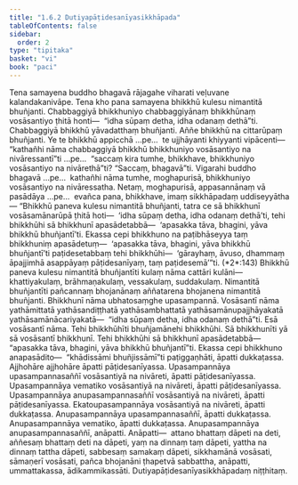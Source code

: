 ```yaml
---
title: "1.6.2 Dutiyapāṭidesanīyasikkhāpada"
tableOfContents: false
sidebar:
  order: 2
type: "tipitaka"
basket: "vi"
book: "paci"
---
```



<DynamicBreadcrumb />

<Division number="557" book="paci">

<Paragraph number="1613" book="paci">
Tena samayena buddho bhagavā rājagahe viharati veḷuvane kalandakanivāpe. Tena kho pana samayena bhikkhū kulesu nimantitā bhuñjanti. Chabbaggiyā bhikkhuniyo chabbaggiyānaṃ bhikkhūnaṃ vosāsantiyo ṭhitā honti—  “idha sūpaṃ detha, idha odanaṃ dethā”ti. Chabbaggiyā bhikkhū yāvadatthaṃ bhuñjanti. Aññe bhikkhū na cittarūpaṃ bhuñjanti.
</Paragraph>

<Paragraph number="1614" book="paci">
Ye te bhikkhū appicchā …pe…  te ujjhāyanti khiyyanti vipācenti—  “kathañhi nāma chabbaggiyā bhikkhū bhikkhuniyo vosāsantiyo na nivāressantī”ti …pe…  “saccaṃ kira tumhe, bhikkhave, bhikkhuniyo vosāsantiyo na nivārethā”ti? “Saccaṃ, bhagavā”ti. Vigarahi buddho bhagavā …pe…  kathañhi nāma tumhe, moghapurisā, bhikkhuniyo vosāsantiyo na nivāressatha. Netaṃ, moghapurisā, appasannānaṃ vā pasādāya …pe…  evañca pana, bhikkhave, imaṃ sikkhāpadaṃ uddiseyyātha—
</Paragraph>

</Division>
<Division number="558" book="paci">

<Paragraph number="1615" book="paci">
<Emphasis>“Bhikkhū paneva kulesu nimantitā bhuñjanti, tatra ce sā bhikkhunī vosāsamānarūpā ṭhitā hoti—  ‘idha sūpaṃ detha, idha odanaṃ dethā’ti, tehi bhikkhūhi sā bhikkhunī apasādetabbā—  ‘apasakka tāva, bhagini, yāva bhikkhū bhuñjantī’ti. Ekassa cepi bhikkhuno na paṭibhāseyya taṃ bhikkhuniṃ apasādetuṃ—  ‘apasakka tāva, bhagini, yāva bhikkhū bhuñjantī’ti paṭidesetabbaṃ tehi bhikkhūhi—  ‘gārayhaṃ, āvuso, dhammaṃ āpajjimhā asappāyaṃ pāṭidesanīyaṃ, taṃ paṭidesemā’”</Emphasis>ti. (*2*:<Emphasis>143</Emphasis>)
</Paragraph>

</Division>
<Division number="559" book="paci">

<Paragraph number="1616" book="paci">
<Emphasis>Bhikkhū paneva kulesu nimantitā bhuñjantī</Emphasis>ti kulaṃ nāma cattāri kulāni—  khattiyakulaṃ, brāhmaṇakulaṃ, vessakulaṃ, suddakulaṃ.
</Paragraph>

<Paragraph number="1617" book="paci">
<Emphasis>Nimantitā bhuñjantī</Emphasis>ti pañcannaṃ bhojanānaṃ aññatarena bhojanena nimantitā bhuñjanti.
</Paragraph>

<Paragraph number="1618" book="paci">
<Emphasis>Bhikkhunī</Emphasis> nāma ubhatosaṃghe upasampannā.
</Paragraph>

<Paragraph number="1619" book="paci">
<Emphasis>Vosāsantī</Emphasis> nāma yathāmittatā yathāsandiṭṭhatā yathāsambhattatā yathāsamānupajjhāyakatā yathāsamānācariyakatā—  “idha sūpaṃ detha, idha odanaṃ dethā”ti. Esā vosāsantī nāma.
</Paragraph>

<Paragraph number="1620" book="paci">
<Emphasis>Tehi bhikkhūhī</Emphasis>ti bhuñjamānehi bhikkhūhi.
</Paragraph>

<Paragraph number="1621" book="paci">
<Emphasis>Sā bhikkhunī</Emphasis>ti yā sā vosāsantī bhikkhunī.
</Paragraph>

<Paragraph number="1622" book="paci">
Tehi bhikkhūhi sā bhikkhunī apasādetabbā—  “apasakka tāva, bhagini, yāva bhikkhū bhuñjantī”ti. Ekassa cepi bhikkhuno anapasādito—  “khādissāmi bhuñjissāmī”ti paṭiggaṇhāti, āpatti dukkaṭassa. Ajjhohāre ajjhohāre āpatti pāṭidesanīyassa.
</Paragraph>

</Division>
<Division number="560" book="paci">

<Paragraph number="1623" book="paci">
Upasampannāya upasampannasaññī vosāsantiyā na nivāreti, āpatti pāṭidesanīyassa. Upasampannāya vematiko vosāsantiyā na nivāreti, āpatti pāṭidesanīyassa. Upasampannāya anupasampannasaññī vosāsantiyā na nivāreti, āpatti pāṭidesanīyassa.
</Paragraph>

<Paragraph number="1624" book="paci">
Ekatoupasampannāya vosāsantiyā na nivāreti, āpatti dukkaṭassa. Anupasampannāya upasampannasaññī, āpatti dukkaṭassa. Anupasampannāya vematiko, āpatti dukkaṭassa. Anupasampannāya anupasampannasaññī, anāpatti.
</Paragraph>

</Division>
<Division number="561" book="paci">

<Paragraph number="1625" book="paci">
Anāpatti—  attano bhattaṃ dāpeti na deti, aññesaṃ bhattaṃ deti na dāpeti, yaṃ na dinnaṃ taṃ dāpeti, yattha na dinnaṃ tattha dāpeti, sabbesaṃ samakaṃ dāpeti, sikkhamānā vosāsati, sāmaṇerī vosāsati, pañca bhojanāni ṭhapetvā sabbattha, anāpatti, ummattakassa, ādikammikassāti.

</Paragraph>
</Division>

<Paragraph number="1626" type="center" book="paci">
Dutiyapāṭidesanīyasikkhāpadaṃ niṭṭhitaṃ.
</Paragraph>